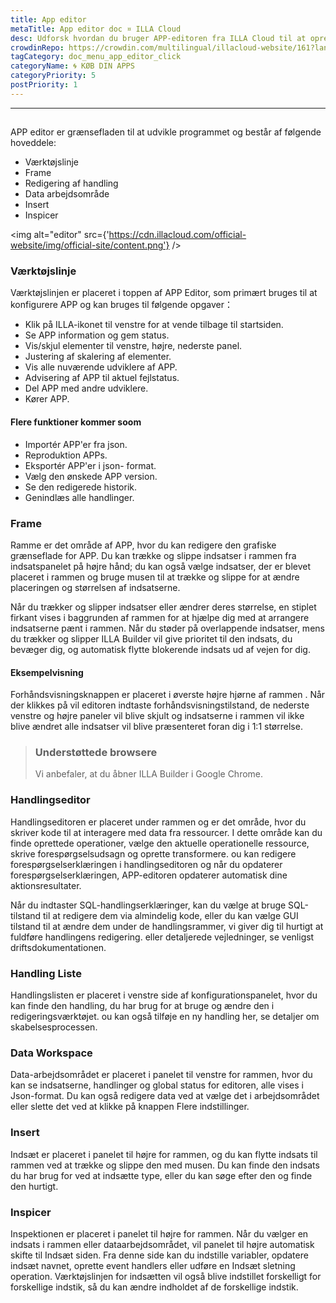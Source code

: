 ```yaml
---
title: App editor
metaTitle: App editor doc ¤ ILLA Cloud
desc: Udforsk hvordan du bruger APP-editoren fra ILLA Cloud til at oprette og tilpasse dine applikationer ved hjælp af en brugervenlig grænseflade
crowdinRepo: https://crowdin.com/multilingual/illacloud-website/161?languages=da&filter=basic&value=0
tagCategory: doc_menu_app_editor_click
categoryName: 🌀 KØB DIN APPS
categoryPriority: 5
postPriority: 1
---
```


* * *

## <h2 hidden>App editor</h2>

APP editor er grænsefladen til at udvikle programmet og består af følgende hoveddele:

-   Værktøjslinje
-   Frame
-   Redigering af handling
-   Data arbejdsområde
-   Insert
-   Inspicer

<img alt="editor" src={'https://cdn.illacloud.com/official-website/img/official-site/content.png'} />

### Værktøjslinje

Værktøjslinjen er placeret i toppen af APP Editor, som primært bruges til at konfigurere APP og kan bruges til følgende opgaver：

-   Klik på ILLA-ikonet til venstre for at vende tilbage til startsiden.
-   Se APP information og gem status.
-   Vis/skjul elementer til venstre, højre, nederste panel.
-   Justering af skalering af elementer.
-   Vis alle nuværende udviklere af APP.
-   Advisering af APP til aktuel fejlstatus.
-   Del APP med andre udviklere.
-   Kører APP.

#### Flere funktioner kommer soom

-   Importér APP'er fra json.
-   Reproduktion APPs.
-   Eksportér APP'er i json- format.
-   Vælg den ønskede APP version.
-   Se den redigerede historik.
-   Genindlæs alle handlinger.

[//]: # "[Image]"

### Frame

Ramme er det område af APP, hvor du kan redigere den grafiske grænseflade for APP. Du kan trække og slippe indsatser i rammen fra indsatspanelet på højre hånd; du kan også vælge indsatser, der er blevet placeret i rammen og bruge musen til at trække og slippe for at ændre placeringen og størrelsen af indsatserne.

Når du trækker og slipper indsatser eller ændrer deres størrelse, en stiplet firkant vises i baggrunden af rammen for at hjælpe dig med at arrangere indsatserne pænt i rammen. Når du støder på overlappende indsatser, mens du trækker og slipper ILLA Builder vil give prioritet til den indsats, du bevæger dig, og automatisk flytte blokerende indsats ud af vejen for dig.

#### Eksempelvisning

Forhåndsvisningsknappen er placeret i øverste højre hjørne af rammen . Når der klikkes på vil editoren indtaste forhåndsvisningstilstand, de nederste venstre og højre paneler vil blive skjult og indsatserne i rammen vil ikke blive ændret alle indsatser vil blive præsenteret foran dig i 1:1 størrelse.

> ### Understøttede browsere
>
> Vi anbefaler, at du åbner ILLA Builder i Google Chrome.

### Handlingseditor

Handlingseditoren er placeret under rammen og er det område, hvor du skriver kode til at interagere med data fra ressourcer. I dette område kan du finde oprettede operationer, vælge den aktuelle operationelle ressource, skrive forespørgselsudsagn og oprette transformere. ou kan redigere forespørgselserklæringen i handlingseditoren og når du opdaterer forespørgselserklæringen, APP-editoren opdaterer automatisk dine aktionsresultater.

Når du indtaster SQL-handlingserklæringer, kan du vælge at bruge SQL-tilstand til at redigere dem via almindelig kode, eller du kan vælge GUI tilstand til at ændre dem under de handlingsrammer, vi giver dig til hurtigt at fuldføre handlingens redigering. eller detaljerede vejledninger, se venligst driftsdokumentationen.

### Handling Liste

Handlingslisten er placeret i venstre side af konfigurationspanelet, hvor du kan finde den handling, du har brug for at bruge og ændre den i redigeringsværktøjet. ou kan også tilføje en ny handling her, se detaljer om skabelsesprocessen.

### Data Workspace

Data-arbejdsområdet er placeret i panelet til venstre for rammen, hvor du kan se indsatserne, handlinger og global status for editoren, alle vises i Json-format. Du kan også redigere data ved at vælge det i arbejdsområdet eller slette det ved at klikke på knappen Flere indstillinger.

### Insert

Indsæt er placeret i panelet til højre for rammen, og du kan flytte indsats til rammen ved at trække og slippe den med musen. Du kan finde den indsats du har brug for ved at indsætte type, eller du kan søge efter den og finde den hurtigt.

[//]: # "[Image]"

### Inspicer

Inspektionen er placeret i panelet til højre for rammen. Når du vælger en indsats i rammen eller dataarbejdsområdet, vil panelet til højre automatisk skifte til Indsæt siden. Fra denne side kan du indstille variabler, opdatere indsæt navnet, oprette event handlers eller udføre en Indsæt sletning operation. Værktøjslinjen for indsætten vil også blive indstillet forskelligt for forskellige indstik, så du kan ændre indholdet af de forskellige indstik.

